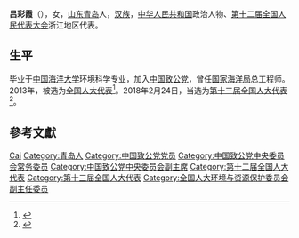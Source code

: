 {{Infobox Officeholder
|name=吕彩霞
|honorific-suffix=
|image=
|imagesize=
|smallimage=
|caption=
|office={{Flagicon|PRC}} [[第十三届全国人民代表大会常务委员会|第十三届全国人民代表大会常务委员会]]委员
|term_start=2018年3月
|office1={{Flagicon|PRC}} 第十三届[[全国人民代表大会环境与资源保护委员会|全国人民代表大会环境与资源保护委员会]]副主任
|term_start1=2018年3月
|1blankname1=主任
|1namedata1=[[高虎城|高虎城]]
|office2={{Flagicon|PRC}} 第十二届[[全国人民代表大会环境与资源保护委员会|全国人民代表大会环境与资源保护委员会]]委员
|term_start2=2013年3月
|term_end2=2018年3月
|1blankname2=主任
|1namedata2=[[陆浩|陆浩]]
|office3= [[中国致公党|中国致公党]]中央副主席
|term_start3=2017年12月
|1blankname3=主席
|1namedata3=[[万钢|万钢]]
|birth_date={{Birth year and age|1957|6}}
|death_date=
|death_place=
|nationality={{PRC}}
|native place = [[山东|山东]][[青岛|青岛]]
|party= [[中国致公党|中国致公党]]
|relations=
|occupation=[[政治家|政治家]]
|footnotes=
}}
'''吕彩霞'''（{{bd|1957年|6月|}}），女，[[山东|山东]][[青岛|青岛]]人，[[汉族|汉族]]，[[中华人民共和国|中华人民共和国]]政治人物、[[第十二届全国人民代表大会|第十二届全国人民代表大会]]浙江地区代表。

== 生平 ==
毕业于[[中国海洋大学|中国海洋大学]]环境科学专业，加入[[中国致公党|中国致公党]]，曾任[[国家海洋局|国家海洋局]]总工程师。2013年，被选为[[全国人大代表|全国人大代表]]<ref>{{cite news|title=全国人大代表信息-吕彩霞|url=http://210.82.31.1:8084/delegate/viewDelegate.action?dbid=120840|accessdate=2013-03-28|newspaper=全国人大网|archive-url=https://web.archive.org/web/20131212124437/http://www.npc.gov.cn/delegate/viewDelegate.action?dbid=120840|archive-date=2013-12-12|dead-url=yes}}</ref>。2018年2月24日，当选为[[第十三届全国人大代表|第十三届全国人大代表]]<ref>{{Cite web|title=（受权发布）中华人民共和国第十三届全国人民代表大会代表名单-中新网|url=http://www.chinanews.com/gn/2018/02-25/8453959.shtml|accessdate=2021-02-13|work=中新网|archive-date=2018-02-27|archive-url=https://web.archive.org/web/20180227031724/http://www.chinanews.com/gn/2018/02-25/8453959.shtml|dead-url=no}}</ref>。

== 參考文獻 ==
{{reflist}}

{{中国致公党第十四届中央委员会}}
{{中国致公党第十五届中央委员会}}

{{Authority control}}

{{DEFAULTSORT:Lü吕}}
[[Category:呂姓|Cai]]
[[Category:青岛人|Category:青岛人]]
[[Category:中国致公党党员|Category:中国致公党党员]]
[[Category:中国致公党中央委员会常务委员|Category:中国致公党中央委员会常务委员]]
[[Category:中国致公党中央委员会副主席|Category:中国致公党中央委员会副主席]]
[[Category:第十二届全国人大代表|Category:第十二届全国人大代表]]
[[Category:第十三届全国人大代表|Category:第十三届全国人大代表]]
[[Category:全国人大环境与资源保护委员会副主任委员|Category:全国人大环境与资源保护委员会副主任委员]]


{{中国政治人物小作品}}